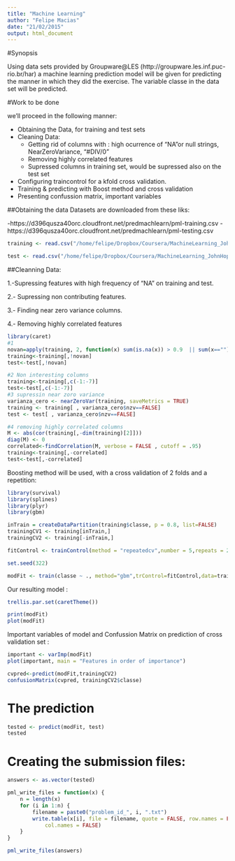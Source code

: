 ```yaml
---
title: "Machine Learning"
author: "Felipe Macias"
date: "21/02/2015"
output: html_document
---
```

#Synopsis

Using data sets provided by  Groupware@LES (http://groupware.les.inf.puc-rio.br/har) a machine learning prediction model will be given for predicting the manner in which they did the exercise. The variable classe in the data set will be predicted.

#Work to be done

we'll proceed in the following manner:

- Obtaining the Data, for training and test sets
- Cleaning Data:
    +  Getting rid of columns with : high ocurrence of "NA"or null strings, NearZeroVariance,   "#DIV/0"
    +  Removing highly correlated features
    +  Supressed columns in training set, would be supressed also on the test set

- Configuring traincontrol for a kfold cross validation.
- Training & predicting with Boost method and cross validation
- Presenting confussion matrix, important variables


##Obtaining the data
Datasets are downloaded from these liks:

-https://d396qusza40orc.cloudfront.net/predmachlearn/pml-training.csv
-https://d396qusza40orc.cloudfront.net/predmachlearn/pml-testing.csv


```r
training <- read.csv("/home/felipe/Dropbox/Coursera/MachineLearning_JohnHopkins/pml-training.csv", na.strings=c("", "NA", "#DIV/0!"),header=T, quote="\"", sep=",")

test <- read.csv("/home/felipe/Dropbox/Coursera/MachineLearning_JohnHopkins/pml-testing.csv", na.strings=c("", "NA", "#DIV/0!"),header=T, quote="\"", sep=",")

```

##Cleanning Data:

1.-Supressing features with high frequency of "NA" on training and test.

2.- Supressing non contributing features.

3.- Finding near zero variance columns.

4.- Removing highly correlated features

```r
library(caret)
#1
novan=apply(training, 2, function(x) sum(is.na(x)) > 0.9  || sum(x=="") > 0.9)
training<-training[,!novan]
test<-test[,!novan]

#2 Non interesting columns
training<-training[,c(-1:-7)]
test<-test[,c(-1:-7)]
#3 supressin near zoro variance
varianza_cero <- nearZeroVar(training, saveMetrics = TRUE)
training <- training[ , varianza_cero$nzv==FALSE] 
test <- test[ , varianza_cero$nzv==FALSE] 

#4 removing highly correlated columns
M <- abs(cor(training[,-dim(training)[2]]))
diag(M) <- 0 
correlated<-findCorrelation(M, verbose = FALSE , cutoff = .95)
training<-training[,-correlated]
test<-test[,-correlated]
```




Boosting method will be used, with a cross validation of 2 folds and a repetition:

```r
library(survival)
library(splines)
library(plyr)
library(gbm)

inTrain = createDataPartition(training$classe, p = 0.8, list=FALSE)
trainingCV1 <- training[inTrain,]
trainingCV2 <- training[-inTrain,]

fitControl <- trainControl(method = "repeatedcv",number = 5,repeats = 2)

set.seed(322)

modFit <- train(classe ~ ., method="gbm",trControl=fitControl,data=trainingCV1,verbose=FALSE)
```

Our resulting model :
```r
trellis.par.set(caretTheme())

print(modFit)
plot(modFit)
```
Important variables of model and Confussion Matrix on prediction of cross validation set :
```r

important <- varImp(modFit)
plot(important, main = "Features in order of importance")

cvpred<-predict(modFit,trainingCV2)
confusionMatrix(cvpred, trainingCV2$classe)
```
# The prediction
```r
tested <- predict(modFit, test)
tested
```

# Creating the submission files:
```r
answers <- as.vector(tested)

pml_write_files = function(x) {
    n = length(x)
    for (i in 1:n) {
        filename = paste0("problem_id_", i, ".txt")
        write.table(x[i], file = filename, quote = FALSE, row.names = FALSE, 
            col.names = FALSE)
    }
}

pml_write_files(answers)
```
